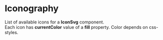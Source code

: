 

<Meta title="General/Iconography" />

# Iconography

List of available icons for a <b>IconSvg</b> component.<br/>
Each icon has <b>currentColor</b> value of a <b>fill</b> property. Color depends on css-styles.

<IconGallery>
  <IconItem name="add">
    <IconSvg name="add" />
  </IconItem>
  <IconItem name="adjust">
    <IconSvg name="adjust" />
  </IconItem>
  <IconItem name="air">
    <IconSvg name="air" />
  </IconItem>
  <IconItem name="ai">
    <IconSvg name="ai" />
  </IconItem>
  <IconItem name="airport-signal">
    <IconSvg name="airport-signal" />
  </IconItem>
  <IconItem name="alert">
    <IconSvg name="alert" />
  </IconItem>
  <IconItem name="approved">
    <IconSvg name="approved" />
  </IconItem>
  <IconItem name="arrow_left">
    <IconSvg name="arrow_left" />
  </IconItem>
  <IconItem name="arrow_right">
    <IconSvg name="arrow_right" />
  </IconItem>
  <IconItem name="arrow-keys">
    <IconSvg name="arrow-keys" />
  </IconItem>
  <IconItem name="arrow">
    <IconSvg name="arrow" />
  </IconItem>
  <IconItem name="arrowLeftBig">
    <IconSvg name="arrowLeftBig" />
  </IconItem>
  <IconItem name="astro">
    <IconSvg name="astro" />
  </IconItem>
  <IconItem name="astronaut_stars">
    <IconSvg name="astronaut_stars" />
  </IconItem>
  <IconItem name="astronaut">
    <IconSvg name="astronaut" />
  </IconItem>
  <IconItem name="bell">
    <IconSvg name="bell" />
  </IconItem>
  <IconItem name="bellRed">
    <IconSvg name="bellRed" />
  </IconItem>
  <IconItem name="bin">
    <IconSvg name="bin" />
  </IconItem>
  <IconItem name="blocks">
    <IconSvg name="blocks" />
  </IconItem>
  <IconItem name="bookmark">
    <IconSvg name="bookmark" />
  </IconItem>
  <IconItem name="calendar">
    <IconSvg name="calendar" />
  </IconItem>
  <IconItem name="calendarMinus">
    <IconSvg name="calendarMinus" />
  </IconItem>
  <IconItem name="call_connect">
    <IconSvg name="call_connect" />
  </IconItem>
  <IconItem name="call_disconnected">
    <IconSvg name="call_disconnected" />
  </IconItem>
  <IconItem name="camera">
    <IconSvg name="camera" />
  </IconItem>
  <IconItem name="cameraOff">
    <IconSvg name="cameraOff" />
  </IconItem>
  <IconItem name="cameraOn">
    <IconSvg name="cameraOn" />
  </IconItem>
  <IconItem name="chart">
    <IconSvg name="chart" />
  </IconItem>
  <IconItem name="chat">
    <IconSvg name="chat" />
  </IconItem>
  <IconItem name="check_large">
    <IconSvg name="check_large" />
  </IconItem>
  <IconItem name="check-on">
    <IconSvg name="check-on" />
  </IconItem>
  <IconItem name="check">
    <IconSvg name="check" />
  </IconItem>
  <IconItem name="checked">
    <IconSvg name="checked" />
  </IconItem>
  <IconItem name="checkmark">
    <IconSvg name="checkmark" />
  </IconItem>
  <IconItem name="chevron">
    <IconSvg name="chevron" />
  </IconItem>
  <IconItem name="chevron_down">
    <IconSvg name="chevron_down" />
  </IconItem>
  <IconItem name="chevron_left">
    <IconSvg name="chevron_left" />
  </IconItem>
  <IconItem name="chevron_right">
    <IconSvg name="chevron_right" />
  </IconItem>
  <IconItem name="chiro">
    <IconSvg name="chiro" />
  </IconItem>
  <IconItem name="clock-two">
    <IconSvg name="clock-two" />
  </IconItem>
  <IconItem name="clock">
    <IconSvg name="clock" />
  </IconItem>
  <IconItem name="close_large">
    <IconSvg name="close_large" />
  </IconItem>
  <IconItem name="close_small">
    <IconSvg name="close_small" />
  </IconItem>
  <IconItem name="collaboration">
    <IconSvg name="collaboration" />
  </IconItem>
  <IconItem name="collapse">
    <IconSvg name="collapse" />
  </IconItem>
  <IconItem name="collect">
    <IconSvg name="collect" />
  </IconItem>
  <IconItem name="connect">
    <IconSvg name="connect" />
  </IconItem>
  <IconItem name="controls">
    <IconSvg name="controls" />
  </IconItem>
  <IconItem name="copy_info">
    <IconSvg name="copy_info" />
  </IconItem>
  <IconItem name="copy">
    <IconSvg name="copy" />
  </IconItem>
  <IconItem name="cube">
    <IconSvg name="cube" />
  </IconItem>
  <IconItem name="cubicle">
    <IconSvg name="cubicle" />
  </IconItem>
  <IconItem name="cubicles">
    <IconSvg name="cubicles" />
  </IconItem>
  <IconItem name="denied">
    <IconSvg name="denied" />
  </IconItem>
  <IconItem name="direction-arrows">
    <IconSvg name="direction-arrows" />
  </IconItem>
  <IconItem name="discord">
    <IconSvg name="discord" />
  </IconItem>
  <IconItem name="distance_large">
    <IconSvg name="distance_large" />
  </IconItem>
  <IconItem name="distance_small">
    <IconSvg name="distance_small" />
  </IconItem>
  <IconItem name="document_add">
    <IconSvg name="document_add" />
  </IconItem>
  <IconItem name="document_info">
    <IconSvg name="document_info" />
  </IconItem>
  <IconItem name="document_request">
    <IconSvg name="document_request" />
  </IconItem>
  <IconItem name="document">
    <IconSvg name="document" />
  </IconItem>
  <IconItem name="drive">
    <IconSvg name="drive" />
  </IconItem>
  <IconItem name="edit">
    <IconSvg name="edit" />
  </IconItem>
  <IconItem name="ellipse">
    <IconSvg name="ellipse" />
  </IconItem>
  <IconItem name="email">
    <IconSvg name="email" />
  </IconItem>
  <IconItem name="enter">
    <IconSvg name="enter" />
  </IconItem>
  <IconItem name="enter_2">
    <IconSvg name="enter_2" />
  </IconItem>
  <IconItem name="exit">
    <IconSvg name="exit" />
  </IconItem>
  <IconItem name="expand_left_stop">
    <IconSvg name="expand_left_stop" />
  </IconItem>
  <IconItem name="expand_right_stop">
    <IconSvg name="expand_right_stop" />
  </IconItem>
  <IconItem name="expand">
    <IconSvg name="expand" />
  </IconItem>
  <IconItem name="explore">
    <IconSvg name="explore" />
  </IconItem>
  <IconItem name="facebook">
    <IconSvg name="facebook" />
  </IconItem>
  <IconItem name="favorite">
    <IconSvg name="favorite" />
  </IconItem>
  <IconItem name="feather">
    <IconSvg name="feather" />
  </IconItem>
  <IconItem name="figma">
    <IconSvg name="figma" />
  </IconItem>
  <IconItem name="file">
    <IconSvg name="file" />
  </IconItem>
  <IconItem name="flag">
    <IconSvg name="flag" />
  </IconItem>
  <IconItem name="fly-portal">
    <IconSvg name="fly-portal" />
  </IconItem>
  <IconItem name="fly-to">
    <IconSvg name="fly-to" />
  </IconItem>
  <IconItem name="fly-with-me">
    <IconSvg name="fly-with-me" />
  </IconItem>
  <IconItem name="full_alt_light">
    <IconSvg name="full_alt_light" />
  </IconItem>
  <IconItem name="fullscreen">
    <IconSvg name="fullscreen" />
  </IconItem>
  <IconItem name="gear">
    <IconSvg name="gear" />
  </IconItem>
  <IconItem name="go">
    <IconSvg name="go" />
  </IconItem>
  <IconItem name="grab-a-table">
    <IconSvg name="grab-a-table" />
  </IconItem>
  <IconItem name="group_add">
    <IconSvg name="group_add" />
  </IconItem>
  <IconItem name="group_chat">
    <IconSvg name="group_chat" />
  </IconItem>
  <IconItem name="group_remove">
    <IconSvg name="group_remove" />
  </IconItem>
  <IconItem name="group">
    <IconSvg name="group" />
  </IconItem>
  <IconItem name="hand_over">
    <IconSvg name="hand_over" />
  </IconItem>
  <IconItem name="hand_waiving">
    <IconSvg name="hand_waiving" />
  </IconItem>
  <IconItem name="hierarchy">
    <IconSvg name="hierarchy" />
  </IconItem>
  <IconItem name="high-five">
    <IconSvg name="high-five" />
  </IconItem>
  <IconItem name="home">
    <IconSvg name="home" />
  </IconItem>
  <IconItem name="idea">
    <IconSvg name="idea" />
  </IconItem>
  <IconItem name="info_2">
    <IconSvg name="info_2" />
  </IconItem>
  <IconItem name="info">
    <IconSvg name="info" />
  </IconItem>
  <IconItem name="instagram">
    <IconSvg name="instagram" />
  </IconItem>
  <IconItem name="telegram">
    <IconSvg name="telegram" />
  </IconItem>
  <IconItem name="invite-user">
    <IconSvg name="invite-user" />
  </IconItem>
  <IconItem name="king">
    <IconSvg name="king" />
  </IconItem>
  <IconItem name="kusama">
    <IconSvg name="kusama" />
  </IconItem>
  <IconItem name="leave-left">
    <IconSvg name="leave-left" />
  </IconItem>
  <IconItem name="leave">
    <IconSvg name="leave" />
  </IconItem>
  <IconItem name="lightbulb">
    <IconSvg name="lightbulb" />
  </IconItem>
  <IconItem name="lightningDuotone">
    <IconSvg name="lightningDuotone" />
  </IconItem>
  <IconItem name="lightningOutline">
    <IconSvg name="lightningOutline" />
  </IconItem>
  <IconItem name="link">
    <IconSvg name="link" />
  </IconItem>
  <IconItem name="linkedin">
    <IconSvg name="linkedin" />
  </IconItem>
  <IconItem name="live">
    <IconSvg name="live" />
  </IconItem>
  <IconItem name="locate">
    <IconSvg name="locate" />
  </IconItem>
  <IconItem name="location">
    <IconSvg name="location" />
  </IconItem>
  <IconItem name="locator">
    <IconSvg name="locator" />
  </IconItem>
  <IconItem name="lock">
    <IconSvg name="lock" />
  </IconItem>
  <IconItem name="locked">
    <IconSvg name="locked" />
  </IconItem>
  <IconItem name="logout">
    <IconSvg name="logout" />
  </IconItem>
  <IconItem name="marker">
    <IconSvg name="marker" />
  </IconItem>
  <IconItem name="monitor_upload">
    <IconSvg name="monitor_upload" />
  </IconItem>
  <IconItem name="meeting">
    <IconSvg name="meeting" />
  </IconItem>
  <IconItem name="menu_info">
    <IconSvg name="menu_info" />
  </IconItem>
  <IconItem name="message">
    <IconSvg name="message" />
  </IconItem>
  <IconItem name="microphoneOff">
    <IconSvg name="microphoneOff" />
  </IconItem>
  <IconItem name="microphoneOn">
    <IconSvg name="microphoneOn" />
  </IconItem>
  <IconItem name="minimap">
    <IconSvg name="minimap" />
  </IconItem>
  <IconItem name="minimise">
    <IconSvg name="minimise" />
  </IconItem>
  <IconItem name="miro">
    <IconSvg name="miro" />
  </IconItem>
  <IconItem name="mouse-pad">
    <IconSvg name="mouse-pad" />
  </IconItem>
  <IconItem name="move">
    <IconSvg name="move" />
  </IconItem>
  <IconItem name="music">
    <IconSvg name="music" />
  </IconItem>
  <IconItem name="my_location">
    <IconSvg name="my_location" />
  </IconItem>
  <IconItem name="navigate_2">
    <IconSvg name="navigate_2" />
  </IconItem>
  <IconItem name="navigate">
    <IconSvg name="navigate" />
  </IconItem>
  <IconItem name="no_fire">
    <IconSvg name="no_fire" />
  </IconItem>
  <IconItem name="non_visible">
    <IconSvg name="non_visible" />
  </IconItem>
  <IconItem name="notes">
    <IconSvg name="notes" />
  </IconItem>
  <IconItem name="notification">
    <IconSvg name="notification" />
  </IconItem>
  <IconItem name="options">
    <IconSvg name="options" />
  </IconItem>
  <IconItem name="paste_2">
    <IconSvg name="paste_2" />
  </IconItem>
  <IconItem name="paste">
    <IconSvg name="paste" />
  </IconItem>
  <IconItem name="pencil">
    <IconSvg name="pencil" />
  </IconItem>
  <IconItem name="people">
    <IconSvg name="people" />
  </IconItem>
  <IconItem name="person_2">
    <IconSvg name="person_2" />
  </IconItem>
  <IconItem name="person_add">
    <IconSvg name="person_add" />
  </IconItem>
  <IconItem name="person_idea">
    <IconSvg name="person_idea" />
  </IconItem>
  <IconItem name="person">
    <IconSvg name="person" />
  </IconItem>
  <IconItem name="photo_camera">
    <IconSvg name="photo_camera" />
  </IconItem>
  <IconItem name="picture">
    <IconSvg name="picture" />
  </IconItem>
  <IconItem name="picture_add">
    <IconSvg name="picture_add" />
  </IconItem>
  <IconItem name="picture_upload">
    <IconSvg name="picture_upload" />
  </IconItem>
  <IconItem name="pie_chart">
    <IconSvg name="pie_chart" />
  </IconItem>
  <IconItem name="pinterest">
    <IconSvg name="pinterest" />
  </IconItem>
  <IconItem name="planet">
    <IconSvg name="planet" />
  </IconItem>
  <IconItem name="plant">
    <IconSvg name="plant" />
  </IconItem>
  <IconItem name="play-button">
    <IconSvg name="play-button" />
  </IconItem>
  <IconItem name="play">
    <IconSvg name="play" />
  </IconItem>
  <IconItem name="play_two">
    <IconSvg name="play_two" />
  </IconItem>
  <IconItem name="pause">
    <IconSvg name="pause" />
  </IconItem>
  <IconItem name="player-backward">
    <IconSvg name="player-backward" />
  </IconItem>
  <IconItem name="player-forward">
    <IconSvg name="player-forward" />
  </IconItem>
  <IconItem name="player-mute">
    <IconSvg name="player-mute" />
  </IconItem>
  <IconItem name="player-pause">
    <IconSvg name="player-pause" />
  </IconItem>
  <IconItem name="player-unmute">
    <IconSvg name="player-unmute" />
  </IconItem>
  <IconItem name="polkadotprofile">
    <IconSvg name="polkadotprofile" />
  </IconItem>
  <IconItem name="presentation">
    <IconSvg name="presentation" />
  </IconItem>
  <IconItem name="profile_picture">
    <IconSvg name="profile_picture" />
  </IconItem>
  <IconItem name="profile">
    <IconSvg name="profile" />
  </IconItem>
  <IconItem name="q&a">
    <IconSvg name="q&a" />
  </IconItem>
  <IconItem name="question">
    <IconSvg name="question" />
  </IconItem>
  <IconItem name="questions">
    <IconSvg name="questions" />
  </IconItem>
  <IconItem name="qweasd">
    <IconSvg name="qweasd" />
  </IconItem>
  <IconItem name="rabbit_fill">
    <IconSvg name="rabbit_fill" />
  </IconItem>
  <IconItem name="rabbit">
    <IconSvg name="rabbit" />
  </IconItem>
  <IconItem name="record">
    <IconSvg name="record" />
  </IconItem>
  <IconItem name="record_two">
    <IconSvg name="record_two" />
  </IconItem>
  <IconItem name="record_stop">
    <IconSvg name="record_stop" />
  </IconItem>
  <IconItem name="redo">
    <IconSvg name="redo" />
  </IconItem>
  <IconItem name="refresh">
    <IconSvg name="refresh" />
  </IconItem>
  <IconItem name="remove-user">
    <IconSvg name="remove-user" />
  </IconItem>
  <IconItem name="requested">
    <IconSvg name="requested" />
  </IconItem>
  <IconItem name="reward">
    <IconSvg name="reward" />
  </IconItem>
  <IconItem name="rocket_flying">
    <IconSvg name="rocket_flying" />
  </IconItem>
  <IconItem name="rocket">
    <IconSvg name="rocket" />
  </IconItem>
  <IconItem name="screenshare">
    <IconSvg name="screenshare" />
  </IconItem>
  <IconItem name="search">
    <IconSvg name="search" />
  </IconItem>
  <IconItem name="send">
    <IconSvg name="send" />
  </IconItem>
  <IconItem name="settings">
    <IconSvg name="settings" />
  </IconItem>
  <IconItem name="settings-slider">
    <IconSvg name="settings-slider" />
  </IconItem>
  <IconItem name="share_location">
    <IconSvg name="share_location" />
  </IconItem>
  <IconItem name="share_screen">
    <IconSvg name="share_screen" />
  </IconItem>
  <IconItem name="share">
    <IconSvg name="share" />
  </IconItem>
  <IconItem name="shield-close">
    <IconSvg name="shield-close" />
  </IconItem>
  <IconItem name="shield-open">
    <IconSvg name="shield-open" />
  </IconItem>
  <IconItem name="shieldCheck">
    <IconSvg name="shieldCheck" />
  </IconItem>
  <IconItem name="shift-button">
    <IconSvg name="shift-button" />
  </IconItem>
  <IconItem name="skip">
    <IconSvg name="skip" />
  </IconItem>
  <IconItem name="skybox">
    <IconSvg name="skybox" />
  </IconItem>
  <IconItem name="slide_in">
    <IconSvg name="slide_in" />
  </IconItem>
  <IconItem name="smile">
    <IconSvg name="smile" />
  </IconItem>
  <IconItem name="smiley-face">
    <IconSvg name="smiley-face" />
  </IconItem>
  <IconItem name="solar-system">
    <IconSvg name="solar-system" />
  </IconItem>
  <IconItem name="sort">
    <IconSvg name="sort" />
  </IconItem>
  <IconItem name="sortOnAsc">
    <IconSvg name="sortOnAsc" />
  </IconItem>
  <IconItem name="sortOnDesc">
    <IconSvg name="sortOnDesc" />
  </IconItem>
  <IconItem name="sound_add">
    <IconSvg name="sound_add" />
  </IconItem>
  <IconItem name="sound_louder">
    <IconSvg name="sound_louder" />
  </IconItem>
  <IconItem name="sound_off">
    <IconSvg name="sound_off" />
  </IconItem>
  <IconItem name="sound_wave">
    <IconSvg name="sound_wave" />
  </IconItem>
  <IconItem name="sound">
    <IconSvg name="sound" />
  </IconItem>
  <IconItem name="space-bar">
    <IconSvg name="space-bar" />
  </IconItem>
  <IconItem name="square-light">
    <IconSvg name="square-light" />
  </IconItem>
  <IconItem name="stage_mode">
    <IconSvg name="stage_mode" />
  </IconItem>
  <IconItem name="stage">
    <IconSvg name="stage" />
  </IconItem>
  <IconItem name="stake">
    <IconSvg name="stake" />
  </IconItem>
  <IconItem name="unstake">
    <IconSvg name="unstake" />
  </IconItem>
  <IconItem name="star_favorite">
    <IconSvg name="star_favorite" />
  </IconItem>
  <IconItem name="star_small">
    <IconSvg name="star_small" />
  </IconItem>
  <IconItem name="star">
    <IconSvg name="star" />
  </IconItem>
  <IconItem name="starOn">
    <IconSvg name="starOn" />
  </IconItem>
  <IconItem name="stats">
    <IconSvg name="stats" />
  </IconItem>
  <IconItem name="status-2">
    <IconSvg name="status-2" />
  </IconItem>
  <IconItem name="status">
    <IconSvg name="status" />
  </IconItem>
  <IconItem name="stop">
    <IconSvg name="stop" />
  </IconItem>
  <IconItem name="talisman">
    <IconSvg name="talisman" />
  </IconItem>
  <IconItem name="coinbase">
    <IconSvg name="coinbase" />
  </IconItem>
  <IconItem name="metamask">
    <IconSvg name="metamask" />
  </IconItem>
  <IconItem name="talk">
    <IconSvg name="talk" />
  </IconItem>
  <IconItem name="telescope_2">
    <IconSvg name="telescope_2" />
  </IconItem>
  <IconItem name="tiles">
    <IconSvg name="tiles" />
  </IconItem>
  <IconItem name="time">
    <IconSvg name="time" />
  </IconItem>
  <IconItem name="transmit">
    <IconSvg name="transmit" />
  </IconItem>
  <IconItem name="trash">
    <IconSvg name="trash" />
  </IconItem>
  <IconItem name="twitter">
    <IconSvg name="twitter" />
  </IconItem>
  <IconItem name="typing">
    <IconSvg name="typing" />
  </IconItem>
  <IconItem name="undo">
    <IconSvg name="undo" />
  </IconItem>
  <IconItem name="upload">
    <IconSvg name="upload" />
  </IconItem>
  <IconItem name="user-network">
    <IconSvg name="user-network" />
  </IconItem>
  <IconItem name="vector">
    <IconSvg name="vector" />
  </IconItem>
  <IconItem name="vibe">
    <IconSvg name="vibe" />
  </IconItem>
  <IconItem name="video_upload">
    <IconSvg name="video_upload" />
  </IconItem>
  <IconItem name="vimeo">
    <IconSvg name="vimeo" />
  </IconItem>
  <IconItem name="visible">
    <IconSvg name="visible" />
  </IconItem>
  <IconItem name="voice_chat">
    <IconSvg name="voice_chat" />
  </IconItem>
  <IconItem name="wallet">
    <IconSvg name="wallet" />
  </IconItem>
  <IconItem name="warning">
    <IconSvg name="warning" />
  </IconItem>
  <IconItem name="warning2">
    <IconSvg name="warning2" />
  </IconItem>
  <IconItem name="whitelist">
    <IconSvg name="whitelist" />
  </IconItem>
  <IconItem name="youtube">
    <IconSvg name="youtube" />
  </IconItem>
</IconGallery>
